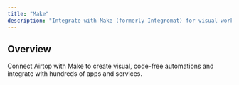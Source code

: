 ```yaml
---
title: "Make"
description: "Integrate with Make (formerly Integromat) for visual workflow automation"
---
```


## Overview

Connect Airtop with Make to create visual, code-free automations and integrate with hundreds of apps and services.
